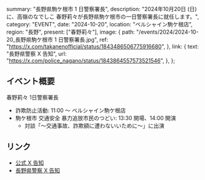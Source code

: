   summary: "長野県駒ケ根市 1 日警察署長",
  description:
    "2024年10月20日 (日) に、高嶺のなでしこ 春野莉々が長野県駒ケ根市の一日警察署長に就任します。",
  category: "EVENT",
  date: "2024-10-20",
  location: "ベルシャイン駒ケ根店",
  region: "長野",
  present: ["春野莉々"],
  image: {
    path: "/events/2024/2024-10-20_長野県駒ケ根市 1 日警察署長.jpg",
    ref: "https://x.com/takanenofficial/status/1843486506775916680",
  },
  link: {
    text: "長野県警察 X 告知",
    url: "https://x.com/police_nagano/status/1843864557573521546",
  },
};

## イベント概要

春野莉々 1日警察署長

- 詐欺防止活動: 11:00 〜 ベルシャイン駒ケ根店
- 駒ケ根市 交通安全 暴力追放市民のつどい: 13:30 開場、14:00 開演
  - 対談「〜交通事故、詐欺額に遭わないいために〜」に出演

## リンク

- [公式 X 告知](https://x.com/takanenofficial/status/1843486506775916680)
- [長野県警察 X 告知](https://x.com/police_nagano/status/1843864557573521546)
